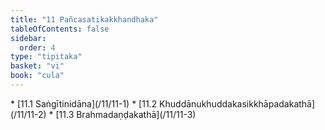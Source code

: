 ```yaml
---
title: "11 Pañcasatikakkhandhaka"
tableOfContents: false
sidebar:
  order: 4
type: "tipitaka"
basket: "vi"
book: "cula"
---
```



<DynamicBreadcrumb />



<TableOfContents book="cula" section="11">
* [11.1 Saṅgītinidāna](/11/11-1)
* [11.2 Khuddānukhuddakasikkhāpadakathā](/11/11-2)
* [11.3 Brahmadaṇḍakathā](/11/11-3)
</TableOfContents>